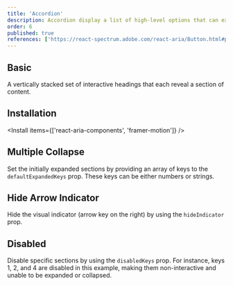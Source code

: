 ```yaml
---
title: 'Accordion'
description: Accordion display a list of high-level options that can expand/collapse to reveal more information.
order: 6
published: true
references: ['https://react-spectrum.adobe.com/react-aria/Button.html#props', 'https://www.framer.com/motion/animate-presence/']
---
```


## Basic

A vertically stacked set of interactive headings that each reveal a section of content.

<How className="w-full" toUse='collections/accordion-demo' />

## Installation

<Install items={['react-aria-components', 'framer-motion']} />

<SourceCode toShow='accordion' />

## Multiple Collapse

Set the initially expanded sections by providing an array of keys to the `defaultExpandedKeys` prop. These keys can be either numbers or strings.

<How className="w-full" toUse='collections/accordion-multiple-demo' />

## Hide Arrow Indicator

Hide the visual indicator (arrow key on the right) by using the `hideIndicator` prop.

<How className="w-full" toUse='collections/accordion-hide-indicator-demo' />

## Disabled

Disable specific sections by using the `disabledKeys` prop. For instance, keys 1, 2, and 4 are disabled in this example, making them non-interactive and unable to be expanded or collapsed.

<How className="w-full" toUse='collections/accordion-disabled-demo' />
